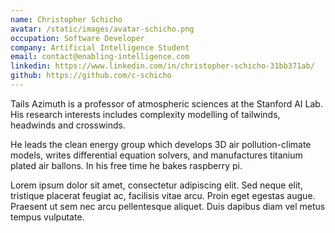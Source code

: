 ```yaml
---
name: Christopher Schicho
avatar: /static/images/avatar-schicho.png
occupation: Software Developer
company: Artificial Intelligence Student
email: contact@enabling-intelligence.com
linkedin: https://www.linkedin.com/in/christopher-schicho-31bb371ab/
github: https://github.com/c-schicho
---
```


Tails Azimuth is a professor of atmospheric sciences at the Stanford AI Lab. His research interests includes complexity modelling of tailwinds, headwinds and crosswinds.

He leads the clean energy group which develops 3D air pollution-climate models, writes differential equation solvers, and manufactures titanium plated air ballons. In his free time he bakes raspberry pi.

Lorem ipsum dolor sit amet, consectetur adipiscing elit. Sed neque elit, tristique placerat feugiat ac, facilisis vitae arcu. Proin eget egestas augue. Praesent ut sem nec arcu pellentesque aliquet. Duis dapibus diam vel metus tempus vulputate.
